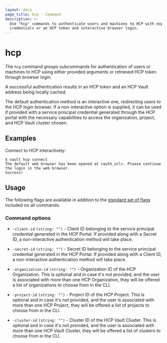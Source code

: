 ```yaml
---
layout: docs
page_title: hcp - Command
description: >-
  Use "hcp" commands to authenticate users and machines to HCP with explicit
  credentials or an HCP token and interactive browser login.
---
```


# hcp

The `hcp` command groups subcommands for authentication of users or machines to HCP using
either provided arguments or retrieved HCP token through browser login.

A successful authentication results in an HCP token and an HCP Vault address being
locally cached.

The default authentication method is an interactive one, redirecting users to the HCP login browser.
If a non-interactive option is supplied, it can be used if provided with a service principal credential
generated through the HCP portal with the necessary capabilities to access the organization, project, and
HCP Vault cluster chosen.

## Examples

Connect to HCP interactively:

```shell-session
$ vault hcp connect
The default web browser has been opened at <auth_url>. Please continue the login in the web browser.
Success!
```

## Usage

The following flags are available in addition to the [standard set of
flags](/vault/docs/commands) included on all commands.

### Command options

- `-client-id` `(string: "")` - Client ID belonging to the service principal credential generated in the HCP Portal.
If provided along with a Secret ID, a non-interactive authentication method will take place.

- `-secret-id` `(string: "")` - Secret ID belonging to the service principal credential generated in the HCP Portal.
If provided along with a Client ID, a non-interactive authentication method will take place.

- `-organization-id` `(string: "")` - Organization ID of the HCP Organization. This is optional and in case it's not provided,
and the user is associated with more than one HCP Organization, they will be offered a list of organizations to choose from in the CLI.

- `-project-id` `(string: "")` - Project ID of the HCP Project. This is optional and in case it's not provided,
and the user is associated with more than one HCP Project, they will be offered a list of projects to choose from in the CLI.

- `-cluster-id` `(string: "")` - Cluster ID of the HCP Vault Cluster. This is optional and in case it's not provided,
and the user is associated with more than one HCP Vault Cluster, they will be offered a list of clusters to choose from in the CLI.
